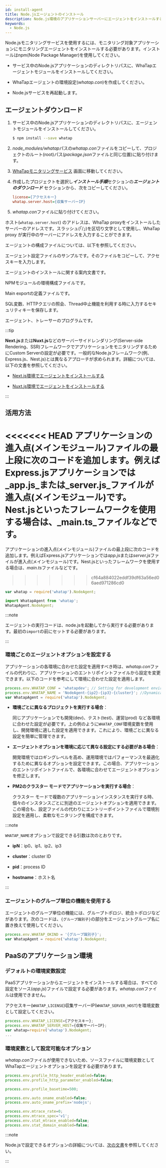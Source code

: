 ```yaml
---
id: install-agent
title: Node.jsエージェントのインストール
description: Node.js環境のアプリケーションサーバーにエージェントをインストールする方法を提供します。
keywords:
  - Node.js
---
```




<Agentsignupguide />

<Youtube ko="i8P8wrKgm40" en="i8P8wrKgm40" ja="i8P8wrKgm40" />

Node.jsモニタリングサービスを使用するには、モニタリング対象アプリケーションにモニタリングエージェントをインストールする必要があります。インストールはnpm(Node Package Manager)を使用してください。

- サービス中のNode.jsアプリケーションのディレクトリパスに、WhaTapエージェントモジュールをインストールしてください。

- WhaTapエージェントの環境設定(*whatap.con*)を作成してください。

- Node.jsサービスを再起動します。


<Createprojectv2 />


<Accesskeyv2 />

## エージェントダウンロード

1. サービス中のNode.jsアプリケーションのディレクトリパスに、エージェントモジュールをインストールしてください。

   ```bash
   $ npm install --save whatap
   ```

2. *node_modules/whatap*パスの*whatap.con*ファイルをコピーして、プロジェクトのルート(root)パス(*package.json*ファイルと同じ位置)に貼り付けます。

3. [WhaTapモニタリングサービス](https://service.whatap.io) 画面に移動してください。

4. 作成したプロジェクトを選択し***インストール手順***セクションの***エージェントのダウンロード*** セクションから、次をコピーしてください。

   ```ini title='Example'
   license={アクセスキー}
   whatap.server.host={収集サーバーIP}
   ```

5. *whatap.con*ファイルに貼り付けてください。

ホスト(`whatap.server.host`) のアドレスは、WhaTap proxyをインストールしたサーバーのアドレスです。スラッシュ(「/」)を区切り文字として使用し、WhaTap proxy が実行中のサーバーにアドレスを入力することができます。

エージェントの構成ファイルについては、以下を参照してください。

<Filetree name="whatap">

<FiletreeItem name="whatap.conf" type="file">エージェント設定ファイルのサンプルです。そのファイルをコピーして、アクセスキーを入力します。</FiletreeItem>

<FiletreeItem name="README.md" type="file">エージェントのインストールに関する案内文書です。</FiletreeItem>

<FiletreeItem name="package.json" type="file">NPMモジュールの環境構成ファイルです。</FiletreeItem>

<FiletreeItem name="index.js" type="file">Main exportの定義ファイルです。</FiletreeItem>

<FiletreeItem name="paramkey.txt" type="file">SQL変数、HTTPクエリの照会、Thread中止機能を利用する時に入力するセキュリティキーを保存します。</FiletreeItem>

<FiletreeItem name="lib" type="folder">エージェント、トレーサーのプログラムです。</FiletreeItem>

</Filetree>

:::tip

**Next.js**または**Nuxt.js**などのサーバーサイドレンダリング(Server-side Rendering、SSR)フレームワークでアプリケーションをモニタリングするためにCustom Serverの設定が必要です。一般的なNode.jsフレームワーク(例、Express.js、Nest.js)とは異なるアプローチが求められます。詳細については、以下の文書を参照してください。

- [Next.js環境でエージェントをインストールする](install-agent-nextjs)

- [Nuxt.js環境でエージェントをインストールする](install-agent-nuxtjs)

:::

## 活用方法

<<<<<<< HEAD
アプリケーションの進入点(メインモジュール)ファイルの最上段に次のコードを追加します。例えばExpress.jsアプリケーションでは_app.js_または_server.js_ファイルが進入点(メインモジュール)です。Nest.jsといったフレームワークを使用する場合は、_main.ts_ファイルなどです。
=======
アプリケーションの進入点(メインモジュール)ファイルの最上段に次のコードを追加します。例えばExpress.jsアプリケーションでは*app.js*または*server.js*ファイルが進入点(メインモジュール)です。Nest.jsといったフレームワークを使用する場合は、*main.ts*ファイルなどです。
>>>>>>> cf64a884022eddf39df63a56ed06aed971286cd0

<Tabs groupId="javascript">

<TabItem value="commonjs" label="CommonJS">

```javascript title='CommonJS'
var whatap = require('whatap').NodeAgent;
```

</TabItem>

<TabItem value="ecmascript" label="ECMAScript Module(ESM)">

```javascript title="ECMAScript Module(ESM)"
import WhatapAgent from 'whatap';
WhatapAgent.NodeAgent;
```

:::note

エージェントの実行コードは、node.jsを起動してから実行する必要があります。最初の`import`の前にセットする必要があります。

:::

</TabItem>

</Tabs>

### 環境ごとのエージェントオプションを設定する

アプリケーションの各環境に合わせた設定を適用すべき時は、*whatap.con*ファイルの代わりに、アプリケーションのエントリポイントファイルから設定を変更できます。以下のコードを参考にして環境に合わせた設定を適用します。

```javascript
process.env.WHATAP_CONF = 'whatapdev'; // Setting for development environment
process.env.WHATAP_NAME = 'NodeAgent-{ip2}-{ip3}-{cluster}'; //Dynamically configure agent name with IP and cluster info
var WhatapAgent = require('whatap').NodeAgent;
```

- **環境ごとに異なるプロジェクトを実行する場合**：

  同じアプリケーションでも開発(dev)、テスト(test)、運営(prod) など各環境に合わせた設定が必要です。上の例のように`WHATAP_CONF`環境変数を使用し、開発環境に適した設定を適用できます。これにより、環境ごとに異なる設定を簡単に管理できます。

- **エージェントオプションを環境に応じて異なる設定にする必要がある場合**：

  開発環境ではロギングレベルを高め、運用環境ではパフォーマンスを最適化するために異なるオプションを設定できます。この場合、アプリケーションのエントリポイントファイルで、各環境に合わせてエージェントオプションを修正します。

- **PM2のクラスター モードでアプリケーションを実行する場合**： 

  クラスター モードで複数のアプリケーションインスタンスを実行する時、個々のインスタンスごとに別途のエージェントオプションを適用できます。この場合も、設定ファイルの代わりにエントリーポイントファイルで環境別設定を適用し、柔軟なモニタリングを構成できます。

:::note

`WHATAP_NAME`オプションで設定できる引数は次のとおりです。

- **ipN**：ip0、ip1、ip2、ip3

- **cluster**：cluster ID

- **pid**：process ID

- **hostname**：ホスト名

:::

### エージェントのグループ単位の機能を使用する

エージェントのグループ単位の機能には、グループトポロジ、統合トポロジなどがあります。次のコードは、`{グループ識別子}`の部分をエージェントグループ名に置き換えて使用してください。

```javascript
process.env.WHATAP_OKIND = '{グループ識別子}';
var WhatapAgent = require('whatap').NodeAgent;
```

## PaaSのアプリケーション環境

### デフォルトの環境変数設定

PaaSアプリケーションからエージェントをインストールする場合は、すべての設定をソース(*app.js*)ファイルで設定する必要があります。*whatap.con*ファイルは使用できません。

アクセスキー(`WHATAP_LICENSE`)収集サーバーIP(`WHATAP_SERVER_HOST`)を環境変数として設定してください。

```javascript title='app.js'
process.env.WHATAP_LICENSE={アクセスキー};
process.env.WHATAP_SERVER_HOST={収集サーバーIP};
var whatap=require('whatap').NodeAgent;
...
```

### 環境変数として設定可能なオプション

*whatap.con*ファイルが使用できないため、ソースファイルに環境変数としてWhaTapエージェントオプションを設定する必要があります。

```javascript title='app.js'
process.env.profile_http_header_enabled=false;
process.env.profile_http_parameter_enabled=false;

process.env.profile_basetime=500;

process.env.auto_oname_enabled=false;
process.env.auto_oname_prefix='nodejs';

process.env.mtrace_rate=0;
process.env.mtrace_spec='v1';
process.env.stat_mtrace_enabled=false;
process.env.stat_domain_enabled=false;
```

:::note

Node.jsで設定できるオプションの詳細については、[次の文書](set-agent)を参照してください。

:::


<NextSteps />
